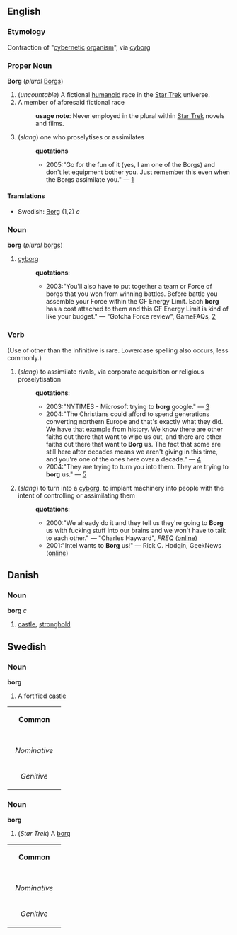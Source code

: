 ==English==
=== Etymology ===
Contraction of "[[cybernetic]] [[organism]]", via [[cyborg]]
===Proper Noun===
'''Borg''' (''plural'' [[Borgs]]) 

#(''uncountable'') A fictional [[humanoid]] race in the [[w:Star Trek|Star Trek]] universe.
#A member of aforesaid fictional race
#:'''usage note''': Never employed in the plural within [[w:Star Trek|Star Trek]] novels and films.
#(''slang'') one who proselytises or assimilates
#:'''quotations'''
#:*2005:"Go for the fun of it (yes, I am one of the Borgs) and don't let equipment bother you. Just remember this even when the Borgs assimilate you." &mdash; [http://www.varp.net/photos/altindex.html]

====Translations====
*Swedish: [[borg#Swedish|Borg]] (1,2) ''c''

===Noun===
'''borg''' (''plural'' [[borgs]])

#[[cyborg]]
#:'''quotations''':
#:*2003:"You'll also have to put together a team or Force of borgs that you won from winning battles. Before battle you assemble your Force within the GF Energy Limit. Each '''borg''' has a cost attached to them and this GF Energy Limit is kind of like your budget." &mdash; "Gotcha Force review", GameFAQs, [http://www.gamefaqs.com/console/gamecube/review/R65377.html]

=== Verb ===
{{en-infl-reg-consonant|Borg||}}
(Use of other than the infinitive is rare.  Lowercase spelling also occurs, less commonly.)

# (''slang'') to assimilate rivals, via corporate acquisition or religious proselytisation
#:'''quotations''':
#:*2003:"NYTIMES - Microsoft trying to '''borg''' google." &mdash; [http://groups.yahoo.com/group/silk-list/message/9479?viscount=100]
#:*2004:"The Christians could afford to spend generations converting northern Europe and that's exactly what they did.  We have that example from history.  We know there are other faiths out there that want to wipe us out, and there are other faiths out there that want to '''Borg''' us.  The fact that some are still here after decades means we aren't giving in this time, and you're one of the ones here over a decade." &mdash; [http://www.talkaboutreligion.com/group/alt.religion.asatru/messages/130372.html]
#:*2004:"They are trying to turn you into them. They are trying to '''borg''' us." &mdash; [http://forums.darkenbane.com/showpost.php?p=46395&postcount=1]
# (''slang'') to turn into a [[cyborg]], to implant machinery into people with the intent of controlling or assimilating them
#:'''quotations''':
#:*2000:"We already do it and they tell us they're going to '''Borg''' us with fucking stuff into our brains and we won't have to talk to each other." &mdash; "Charles Hayward", ''FREQ'' ([http://www.freq.org.uk/hayward.html online])
#:*2001:"Intel wants to '''Borg''' us!" &mdash; Rick C. Hodgin, GeekNews ([http://www.geek.com/news/geeknews/2001sep/bch20010919007931.htm online])

==Danish==
===Noun===
'''borg''' ''c''

# [[castle]], [[stronghold]]

==Swedish==
===Noun===
'''borg'''

#A fortified [[castle]]

{| border=1 cellspacing=0
| bgcolor="#FFFFF0" colspan=5 align=center | '''Common'''
|-
|- bgcolor="#FFFFF0" align=center
! rowspan=2 | 
| colspan=2 width=105| Singular 
| colspan=2 | Plural
|- bgcolor="#FFFFF0" align=center
| width=105 | ''Indefinite'' 
| width=105 | ''Definite'' 
| width=105 |  ''Indefinite'' 
|  width=105 | ''Definite''
|- align=center
| width=105 bgcolor="#FFFFF0" | ''Nominative'' 
| [[borg]]
| [[borgen]]
| [[borgar]]
| [[borgarna]]
|- align=center
| width=105 bgcolor="#FFFFF0" | ''Genitive'' 
| [[borgs]]
| [[borgens]]
| [[borgars]]
| [[borgarnas]]
|}

===Noun===
'''borg'''

#(''Star Trek'') A [[borg#English|borg]]

{| border=1 cellspacing=0
| bgcolor="#FFFFF0" colspan=5 align=center | '''Common'''
|-
|- bgcolor="#FFFFF0" align=center
! rowspan=2 | 
| colspan=2 width=105| Singular 
| colspan=2 | Plural
|- bgcolor="#FFFFF0" align=center
| width=105 | ''Indefinite'' 
| width=105 | ''Definite'' 
| width=105 |  ''Indefinite'' 
|  width=105 | ''Definite''
|- align=center
| width=105 bgcolor="#FFFFF0" | ''Nominative'' 
| [[borg]]
| [[borgen]]
| [[borger]]
| [[borgerna]]
|- align=center
| width=105 bgcolor="#FFFFF0" | ''Genitive'' 
| [[borgs]]
| [[borgens]]
| [[borgers]]
| [[borgernas]]
|}